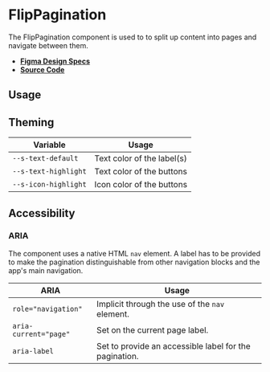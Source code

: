 
<Meta title="Components/FlipPagination" />

# FlipPagination

The FlipPagination component is used to to split up content into pages and
navigate between them.

- **[Figma Design Specs](https://www.figma.com/file/iRHiAFsHxnzux8gQ9EjlZe/Flip-Components?node-id=2%3A38)**
- **[Source Code](https://github.com/flip-corp/swirl/tree/main/packages/swirl-components/src/components/flip-pagination)**

## Usage

<Canvas withSource="open">
  <Story id="components-flippagination--flip-pagination" />
</Canvas>

<ArgsTable story="." />

## Theming

| Variable             | Usage                      |
| -------------------- | -------------------------- |
| `--s-text-default`   | Text color of the label(s) |
| `--s-text-highlight` | Text color of the buttons  |
| `--s-icon-highlight` | Icon color of the buttons  |

## Accessibility

### ARIA

The component uses a native HTML `nav` element. A label has to be provided to
make the pagination distinguishable from other navigation blocks and the app's
main navigation.

| ARIA                  | Usage                                                  |
| --------------------- | ------------------------------------------------------ |
| `role="navigation"`   | Implicit through the use of the `nav` element.         |
| `aria-current="page"` | Set on the current page label.                         |
| `aria-label`          | Set to provide an accessible label for the pagination. |
